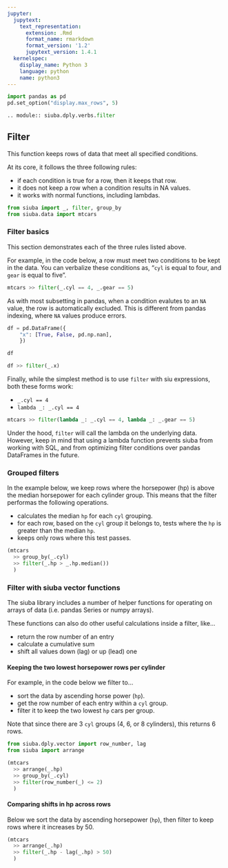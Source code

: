 ```yaml
---
jupyter:
  jupytext:
    text_representation:
      extension: .Rmd
      format_name: rmarkdown
      format_version: '1.2'
      jupytext_version: 1.4.1
  kernelspec:
    display_name: Python 3
    language: python
    name: python3
---
```


```python
import pandas as pd
pd.set_option("display.max_rows", 5)
```

```python
.. module:: siuba.dply.verbs.filter
```

## Filter

This function keeps rows of data that meet all specified conditions.

At its core, it follows the three following rules:

* if each condition is true for a row, then it keeps that row.
* it does not keep a row when a condition results in NA values.
* it works with normal functions, including lambdas.



```python
from siuba import _, filter, group_by
from siuba.data import mtcars
```

### Filter basics


This section demonstrates each of the three rules listed above.

For example, in the code below, a row must meet two conditions to be kept in the data. You can verbalize these conditions as, "`cyl` is equal to four, and `gear` is equal to five".

```python
mtcars >> filter(_.cyl == 4, _.gear == 5)
```

As with most subsetting in pandas, when a condition evalutes to an `NA` value, the row is automatically excluded. This is different from pandas indexing, where `NA` values produce errors.

```python
df = pd.DataFrame({
    "x": [True, False, pd.np.nan],
    })

df
```

```python
df >> filter(_.x)
```

Finally, while the simplest method is to use `filter` with siu expressions, both these forms work:

* `_.cyl == 4`
* `lambda _: _.cyl == 4`


```python
mtcars >> filter(lambda _: _.cyl == 4, lambda _: _.gear == 5)
```

Under the hood, `filter` will call the lambda on the underlying data. However, keep in mind that using a lambda function prevents siuba from working with SQL, and from optimizing filter conditions over pandas DataFrames in the future.


### Grouped filters


In the example below, we keep rows where the horsepower (hp) is above the median horsepower for each cylinder group. This means that the filter performas the following operations.

* calculates the median `hp` for each `cyl` grouping.
* for each row, based on the `cyl` group it belongs to, tests where the `hp` is greater than the median `hp`.
* keeps only rows where this test passes.

```python
(mtcars
  >> group_by(_.cyl)
  >> filter(_.hp > _.hp.median())
  )
```

### Filter with siuba vector functions


The siuba library includes a number of helper functions for operating on arrays of data (i.e. pandas Series or numpy arrays).

These functions can also do other useful calculations inside a filter, like...

* return the row number of an entry
* calculate a cumulative sum
* shift all values down (lag) or up (lead) one


#### Keeping the two lowest horsepower rows per cylinder

For example, in the code below we filter to...

* sort the data by ascending horse power (`hp`).
* get the row number of each entry within a `cyl` group.
* filter it to keep the two lowest `hp` cars per group.

Note that since there are 3 `cyl` groups (4, 6, or 8 cylinders), this returns 6 rows.

```python
from siuba.dply.vector import row_number, lag
from siuba import arrange

(mtcars
  >> arrange(_.hp)
  >> group_by(_.cyl)
  >> filter(row_number(_) <= 2)
  )
```

#### Comparing shifts in hp across rows

Below we sort the data by ascending horsepower (`hp`), then filter to keep rows where it increases by 50.

```python
(mtcars
  >> arrange(_.hp)
  >> filter(_.hp - lag(_.hp) > 50)
  )
```

